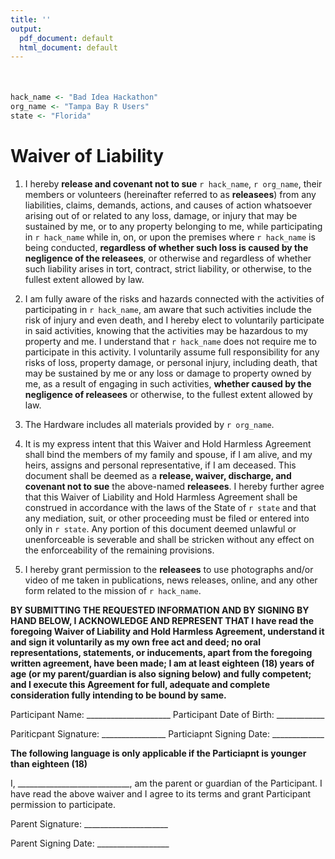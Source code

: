 ```yaml
---
title: ''
output:
  pdf_document: default
  html_document: default
---
```

  
<div style="margin-bottom:50px;">
</div>
  
<!-- \begin{center} -->
<!-- \includegraphics[width=15mm]{../logos/boom.png} -->
<!-- \end{center} -->

\center 

```r
hack_name <- "Bad Idea Hackathon"
org_name <- "Tampa Bay R Users"
state <- "Florida"
```

# Waiver of Liability

1. I hereby **release and covenant not to sue** `r hack_name`, `r org_name`, their members or volunteers (hereinafter referred to as **releasees**) from any liabilities, claims, demands, actions, and causes of action whatsoever arising out of or related to any loss, damage, or injury that may be sustained by me, or to any property belonging to me, while participating in `r hack_name` while in, on, or upon the premises where `r hack_name` is being conducted, **regardless of whether such loss is caused by the negligence of the releasees**, or otherwise and regardless of whether such liability arises in tort, contract, strict liability, or otherwise, to the fullest extent allowed by law.

2. I am fully aware of the risks and hazards connected with the activities of participating in `r hack_name`, am aware that such activities include the risk of injury and even death, and I hereby elect to voluntarily participate in said activities, knowing that the activities may be hazardous to my property and me. I understand that `r hack_name` does not require me to participate in this activity. I voluntarily assume full responsibility for any risks of loss, property damage, or personal injury, including death, that may be sustained by me or any loss or damage to property owned by me, as a result of engaging in such activities, **whether caused by the negligence of releasees** or otherwise, to the fullest extent allowed by law. 

3. The Hardware includes all materials provided by `r org_name`.

4. It is my express intent that this Waiver and Hold Harmless Agreement shall bind the members of my family and spouse, if I am alive, and my heirs, assigns and personal representative, if I am deceased. This document shall be deemed as a **release, waiver, discharge, and covenant not to sue** the above-named **releasees**. I hereby further agree that this Waiver of Liability and Hold Harmless Agreement shall be construed in accordance with the laws of the State of `r state` and that any mediation, suit, or other proceeding must be filed or entered into only in `r state`. Any portion of this document deemed unlawful or unenforceable is severable and shall be stricken without any effect on the enforceability of the remaining provisions.

5. I hereby grant permission to the **releasees** to use photographs and/or video of me taken in publications, news releases, online, and any other form related to the mission of `r hack_name`. 

**BY SUBMITTING THE REQUESTED INFORMATION AND BY SIGNING BY HAND BELOW, I ACKNOWLEDGE AND REPRESENT THAT I have read the foregoing Waiver of Liability and Hold Harmless Agreement, understand it and sign it voluntarily as my own free act and deed; no oral representations, statements, or inducements, apart from the foregoing written agreement, have been made; I am at least eighteen (18) years of age (or my parent/guardian is also signing below) and fully competent; and I execute this Agreement for full, adequate and complete consideration fully intending to be bound by same.**

Participant Name: _____________________ Participant Date of Birth: ____________

Pariticpant Signature: ________________ Particiapnt Signing Date: _____________



**The following language is only applicable if the Particiapnt is younger than eighteen (18)**

I, ____________________________, am the parent or guardian of the Participant. I have read the above waiver and I agree to its terms and grant Participant permission to participate.

Parent Signature: _____________________

Parent Signing Date: __________________



